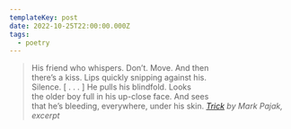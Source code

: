 ```yaml
---
templateKey: post
date: 2022-10-25T22:00:00.000Z
tags:
  - poetry
---
```

> His friend who whispers. Don’t. Move. And then<br/>
> there’s a kiss. Lips quickly snipping against his.<br/>
> Silence. [ . . . ] He pulls his blindfold. Looks<br/>
> the older boy full in his up-close face. And sees<br/>
> that he’s bleeding, everywhere, under his skin.
> <cite><i>[Trick](https://poems.com/poem/trick/)</i> by Mark Pajak, excerpt</cite>
